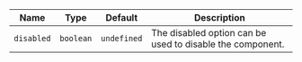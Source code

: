 
  | Name | Type | Default | Description |
| --- | --- | --- | --- |
| `disabled` | `boolean` | `undefined` | The disabled option can be used to disable the component. |

